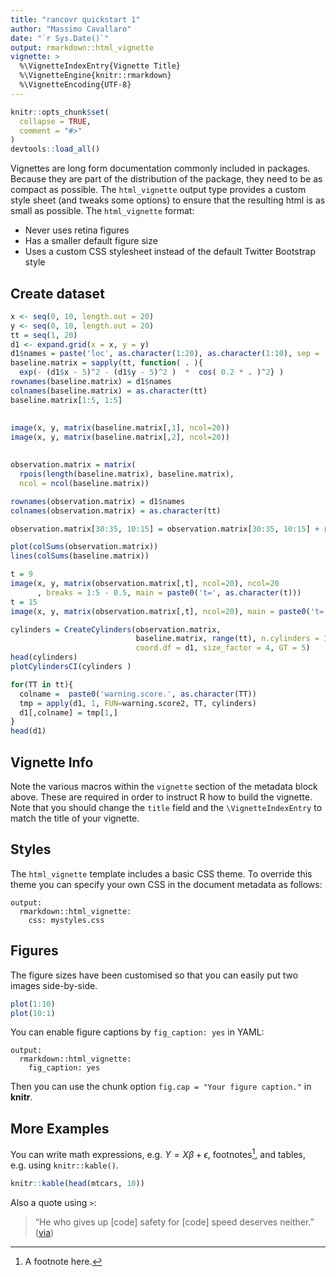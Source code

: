 ```yaml
---
title: "rancovr quickstart 1"
author: "Massimo Cavallaro"
date: "`r Sys.Date()`"
output: rmarkdown::html_vignette
vignette: >
  %\VignetteIndexEntry{Vignette Title}
  %\VignetteEngine{knitr::rmarkdown}
  %\VignetteEncoding{UTF-8}
---
```


```r
knitr::opts_chunk$set(
  collapse = TRUE,
  comment = "#>"
)
devtools::load_all()
```

Vignettes are long form documentation commonly included in packages. Because they are part of the distribution of the package, they need to be as compact as possible. The `html_vignette` output type provides a custom style sheet (and tweaks some options) to ensure that the resulting html is as small as possible. The `html_vignette` format:

- Never uses retina figures
- Has a smaller default figure size
- Uses a custom CSS stylesheet instead of the default Twitter Bootstrap style



## Create dataset

```r
x <- seq(0, 10, length.out = 20)
y <- seq(0, 10, length.out = 20)
tt = seq(1, 20)
d1 <- expand.grid(x = x, y = y)
d1$names = paste('loc', as.character(1:20), as.character(1:10), sep = '-')
baseline.matrix = sapply(tt, function( . ){
  exp(- (d1$x - 5)^2 - (d1$y - 5)^2 )  *  cos( 0.2 * . )^2} )
rownames(baseline.matrix) = d1$names
colnames(baseline.matrix) = as.character(tt)
baseline.matrix[1:5, 1:5]
```


##

```r
image(x, y, matrix(baseline.matrix[,1], ncol=20))
image(x, y, matrix(baseline.matrix[,2], ncol=20))
```

##

```r
observation.matrix = matrix(
  rpois(length(baseline.matrix), baseline.matrix),
  ncol = ncol(baseline.matrix))

rownames(observation.matrix) = d1$names
colnames(observation.matrix) = as.character(tt)

observation.matrix[30:35, 10:15] = observation.matrix[30:35, 10:15] + rpois(36, 1)
```

```r
plot(colSums(observation.matrix))
lines(colSums(baseline.matrix))
```



```r
t = 9
image(x, y, matrix(observation.matrix[,t], ncol=20), ncol=20
      , breaks = 1:5 - 0.5, main = paste0('t=', as.character(t)))
t = 15
image(x, y, matrix(observation.matrix[,t], ncol=20), main = paste0('t=', as.character(t)))
```

```r
cylinders = CreateCylinders(observation.matrix,
                            baseline.matrix, range(tt), n.cylinders = 1000,
                            coord.df = d1, size_factor = 4, GT = 5)
head(cylinders)
plotCylindersCI(cylinders )
```


```r
for(TT in tt){
  colname =  paste0('warning.score.', as.character(TT))
  tmp = apply(d1, 1, FUN=warning.score2, TT, cylinders)
  d1[,colname] = tmp[1,]
}
head(d1)
```

## Vignette Info

Note the various macros within the `vignette` section of the metadata block above. These are required in order to instruct R how to build the vignette. Note that you should change the `title` field and the `\VignetteIndexEntry` to match the title of your vignette.

## Styles

The `html_vignette` template includes a basic CSS theme. To override this theme you can specify your own CSS in the document metadata as follows:

    output: 
      rmarkdown::html_vignette:
        css: mystyles.css

## Figures

The figure sizes have been customised so that you can easily put two images side-by-side. 

```r
plot(1:10)
plot(10:1)
```

You can enable figure captions by `fig_caption: yes` in YAML:

    output:
      rmarkdown::html_vignette:
        fig_caption: yes

Then you can use the chunk option `fig.cap = "Your figure caption."` in **knitr**.

## More Examples

You can write math expressions, e.g. $Y = X\beta + \epsilon$, footnotes^[A footnote here.], and tables, e.g. using `knitr::kable()`.

```r
knitr::kable(head(mtcars, 10))
```

Also a quote using `>`:

> "He who gives up [code] safety for [code] speed deserves neither."
([via](https://twitter.com/hadleywickham/status/504368538874703872))
